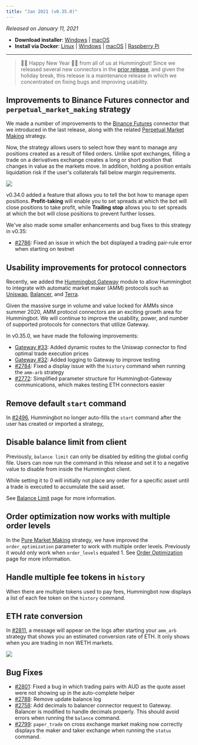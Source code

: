 ```yaml
---
title: "Jan 2021 (v0.35.0)"
---
```


_Released on January 11, 2021_

- **Download installer**: [Windows](https://dist.hummingbot.io/hummingbot_v0.35.0_setup.exe) | [macOS](https://dist.hummingbot.io/hummingbot_v0.35.0.dmg)
- **Install via Docker**: [Linux](/installation/linux/#install-via-docker) | [Windows](/installation/windows/#install-via-docker) | [macOS](/installation/mac/#install-via-docker) | [Raspberry Pi](/installation/raspberry/)

---

> 🎉🎉 Happy New Year 🎉🎉 from all of us at Hummingbot! Since we released several new connectors in the [prior release](/release-notes/0.34.0/), and given the holiday break, this release is a maintenance release in which we concentrated on fixing bugs and improving usability.

## Improvements to Binance Futures connector and `perpetual_market_making` strategy

We made a number of improvements to the [Binance Futures](/derivative-connectors/binance-futures/) connector that we introduced in the last release, along with the related [Perpetual Market Making](/strategies/perpetual-market-making/) strategy.

Now, the strategy allows users to select how they want to manage any positions created as a result of filled orders. Unlike spot exchanges, filling a trade on a derivatives exchange creates a long or short position that changes in value as the markets move. In addition, holding a position entails liquidation risk if the user's collaterals fall below margin requirements.

![](/img/position_mgmt.png)

v0.34.0 added a feature that allows you to tell the bot how to manage open positions. **Profit-taking** will enable you to set spreads at which the bot will close positions to take profit, while **Trailing stop** allows you to set spreads at which the bot will close positions to prevent further losses.

We've also made some smaller enhancements and bug fixes to this strategy in v0.35:

- [#2786](https://github.com/CoinAlpha/hummingbot/pull/2786): Fixed an issue in which the bot displayed a trading pair-rule error when starting on testnet

## Usability improvements for protocol connectors

Recently, we added the [Hummingbot Gateway](https://github.com/coinalpha/gateway-api) module to allow Hummingbot to integrate with automatic market maker (AMM) protocols such as [Uniswap](https://app.uniswap.org/#/), [Balancer](https://balancer.finance/), and [Terra](https://terra.money/).

Given the massive surge in volume and value locked for AMMs since summer 2020, AMM protocol connectors are an exciting growth area for Hummingbot. We will continue to improve the usability, power, and number of supported protocols for connectors that utilize Gateway.

In v0.35.0, we have made the following improvements:

- [Gateway #33](https://github.com/CoinAlpha/gateway-api/pull/33): Added dynamic routes to the Uniswap connector to find optimal trade execution prices
- [Gateway #32](https://github.com/CoinAlpha/gateway-api/pull/32): Added logging to Gateway to improve testing
- [#2784](https://github.com/CoinAlpha/hummingbot/pull/2784): Fixed a display issue with the `history` command when running the `amm-arb` strategy
- [#2772](https://github.com/CoinAlpha/hummingbot/issues/2772): Simplified parameter structure for Hummingbot-Gateway communications, which makes testing ETH connectors easier

## Remove default `start` command

In [#2496](https://github.com/CoinAlpha/hummingbot/issues/2496), Hummingbot no longer auto-fills the `start` command after the user has created or imported a strategy,

## Disable balance limit from client

Previously, `balance limit` can only be disabled by editing the global config file. Users can now run the command in this release and set it to a negative value to disable from inside the Hummingbot client.

While setting it to 0 will initially not place any order for a specific asset until a trade is executed to accumulate the said asset.

See [Balance Limit](https://docs.hummingbot.io/features/balance-limit/) page for more information.

## Order optimization now works with multiple order levels

In the [Pure Market Making](/strategies/pure-market-making) strategy, we have improved the `order_optimization` parameter to work with multiple order levels. Previously it would only work when `order_levels` equaled 1. See [Order Optimization](https://docs.hummingbot.io/strategies/order-optimization/) page for more information.

## Handle multiple fee tokens in `history`

When there are multiple tokens used to pay fees, Hummingbot now displays a list of each fee token on the `history` command.

## ETH rate conversion

In [#2811](https://github.com/CoinAlpha/hummingbot/pull/2811), a message will appear on the logs after starting your `amm_arb` strategy that shows you an estimated conversion rate of ETH. It only shows when you are trading in non WETH markets.

![](img/ethereum-conversion.png)

## Bug Fixes

- [#2801](https://github.com/CoinAlpha/hummingbot/pull/2801): Fixed a bug in which trading pairs with AUD as the quote asset were not showing up in the auto-complete helper
- [#2788](https://github.com/CoinAlpha/hummingbot/pull/2788): Remove update balance log
- [#2758](https://github.com/CoinAlpha/hummingbot/pull/2758): Add decimals to balancer connector request to Gateway. Balancer is modified to handle decimals properly. This should avoid errors when running the `balance` command.
- [#2799](https://github.com/CoinAlpha/hummingbot/pull/2799): `paper_trade` on cross exchange market making now correctly displays the maker and taker exchange when running the `status` command.
